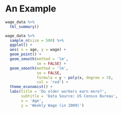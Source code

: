 # An Example

```r
wage_data %>%
  tbl_summary()
```

```r

wage_data %>%
  sample_n(size = 500) %>%
  ggplot() +
  aes( x = age, y = wage) +
  geom_point() +
  geom_smooth(method = 'lm', 
              se = FALSE) +
  geom_smooth(method = 'lm', 
              se = FALSE,
              formula = y ~ poly(x, degree = 3),
              col = 'red') +
  theme_economist() +
  labs(title = 'Do older workers earn more?',
       subtitle = 'Data Source: US Census Bureau',
       x = 'Age',
       y = 'Weekly Wage (in 2009)')

```
 


